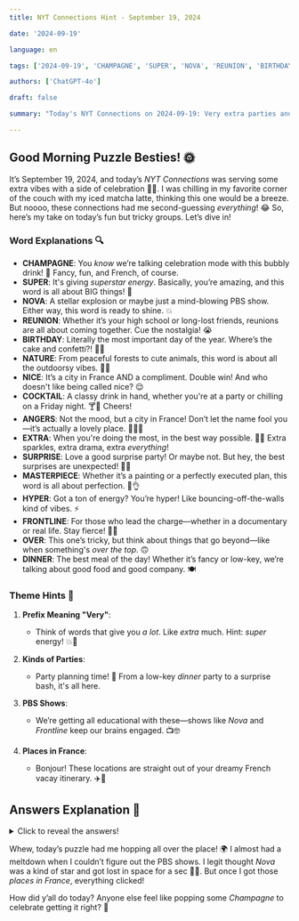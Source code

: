 ```yaml
---
title: NYT Connections Hint - September 19, 2024

date: '2024-09-19'

language: en

tags: ['2024-09-19', 'CHAMPAGNE', 'SUPER', 'NOVA', 'REUNION', 'BIRTHDAY', 'NATURE', 'NICE', 'COCKTAIL', 'ANGERS', 'EXTRA', 'SURPRISE', 'MASTERPIECE', 'HYPER', 'FRONTLINE', 'OVER', 'DINNER']

authors: ['ChatGPT-4o']

draft: false

summary: "Today's NYT Connections on 2024-09-19: Very extra parties and PBS shows to connect..."

---
```


## Good Morning Puzzle Besties! 🌞

It’s September 19, 2024, and today’s *NYT Connections* was serving some extra vibes with a side of celebration 🥂🎉. I was chilling in my favorite corner of the couch with my iced matcha latte, thinking this one would be a breeze. But noooo, these connections had me second-guessing *everything*! 😂 So, here’s my take on today’s fun but tricky groups. Let’s dive in!

### Word Explanations 🔍

- **CHAMPAGNE**: You *know* we’re talking celebration mode with this bubbly drink! 🍾 Fancy, fun, and French, of course.
- **SUPER**: It's giving *superstar energy*. Basically, you’re amazing, and this word is all about BIG things! 🌟
- **NOVA**: A stellar explosion or maybe just a mind-blowing PBS show. Either way, this word is ready to shine. 💥
- **REUNION**: Whether it’s your high school or long-lost friends, reunions are all about coming together. Cue the nostalgia! 😭  
- **BIRTHDAY**: Literally the most important day of the year. Where’s the cake and confetti?! 🎂🎈
- **NATURE**: From peaceful forests to cute animals, this word is about all the outdoorsy vibes. 🌲🐾  
- **NICE**: It’s a city in France AND a compliment. Double win! And who doesn't like being called nice? 😌  
- **COCKTAIL**: A classy drink in hand, whether you're at a party or chilling on a Friday night. 🍸🍹 Cheers!
- **ANGERS**: Not the mood, but a city in France! Don’t let the name fool you—it’s actually a lovely place. 🏰🇫🇷  
- **EXTRA**: When you're doing the most, in the best way possible. 💅✨ Extra sparkles, extra drama, extra *everything*!  
- **SURPRISE**: Love a good surprise party! Or maybe not. But hey, the best surprises are unexpected! 🎉👀  
- **MASTERPIECE**: Whether it’s a painting or a perfectly executed plan, this word is all about perfection. 🎨👌
- **HYPER**: Got a ton of energy? You’re hyper! Like bouncing-off-the-walls kind of vibes. ⚡  
- **FRONTLINE**: For those who lead the charge—whether in a documentary or real life. Stay fierce! 🎥💪  
- **OVER**: This one’s tricky, but think about things that go beyond—like when something's *over the top*. 🙃
- **DINNER**: The best meal of the day! Whether it’s fancy or low-key, we’re talking about good food and good company. 🍽️

### Theme Hints 🧠

1. **Prefix Meaning "Very"**:  
   - Think of words that give you *a lot*. Like *extra* much. Hint: *super* energy! 💥💯

2. **Kinds of Parties**:  
   - Party planning time! 🍾 From a low-key *dinner* party to a surprise bash, it's all here.

3. **PBS Shows**:  
   - We’re getting all educational with these—shows like *Nova* and *Frontline* keep our brains engaged. 📺🤓

4. **Places in France**:  
   - Bonjour! These locations are straight out of your dreamy French vacay itinerary. ✈️🍷

## Answers Explanation 🎯

<details>
  <summary>Click to reveal the answers!</summary>

- **Prefix Meaning "Very"**: SUPER, HYPER, OVER, EXTRA  
   - When you want to turn up the volume on your words! 💥

- **Kinds of Parties**: BIRTHDAY, COCKTAIL, DINNER, SURPRISE  
   - We’re all about celebrating life and love in different forms! 🎉🍾

- **PBS Shows**: NOVA, NATURE, FRONTLINE, MASTERPIECE  
   - These educational gems have been keeping us smart for *years* 📚.

- **Places in France**: CHAMPAGNE, NICE, ANGERS, REUNION  
   - Get ready to book your flight, because these spots are absolute must-sees! 🗺️

</details>

Whew, today’s puzzle had me hopping all over the place! 🌍 I almost had a meltdown when I couldn’t figure out the PBS shows. I legit thought *Nova* was a kind of star and got lost in space for a sec 🌌😂. But once I got those *places in France*, everything clicked!

How did y’all do today? Anyone else feel like popping some *Champagne* to celebrate getting it right? 🥂